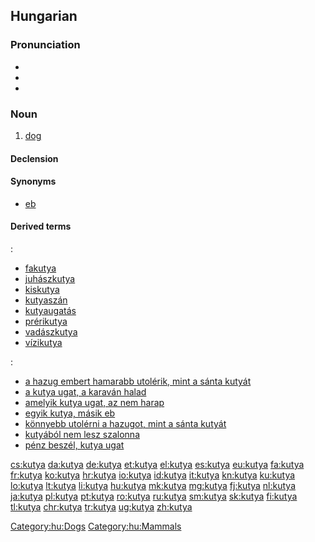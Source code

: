 ==Hungarian==

===Pronunciation===
* {{IPA|/ˈkucɒ/|lang=hu}}
* {{audio|Hu-kutya.ogg|Audio|lang=hu}}
* {{hyphenation|ku|tya|lang=hu}}

===Noun===
{{hu-noun|pl=kutyák}}

# [[dog]]

====Declension====
{{hu-decl-k-back|kuty|á|ul=y}}{{hu-pos-tok|kutyá}}

====Synonyms====
* [[eb]]

====Derived terms====
{{qualifier|Compound words}}:
* [[fakutya]]
* [[juhászkutya]]
* [[kiskutya]]
* [[kutyaszán]]
* [[kutyaugatás]]
* [[prérikutya]]
* [[vadászkutya]]
* [[vízikutya]]
{{qualifier|Expressions}}:
* [[a hazug embert hamarabb utolérik, mint a sánta kutyát]]
* [[a kutya ugat, a karaván halad]]
* [[amelyik kutya ugat, az nem harap]]
* [[egyik kutya, másik eb]]
* [[könnyebb utolérni a hazugot, mint a sánta kutyát]]
* [[kutyából nem lesz szalonna]]
* [[pénz beszél, kutya ugat]]

[[Category:hu:Dogs]]
[[Category:hu:Mammals]]

[[cs:kutya]]
[[da:kutya]]
[[de:kutya]]
[[et:kutya]]
[[el:kutya]]
[[es:kutya]]
[[eu:kutya]]
[[fa:kutya]]
[[fr:kutya]]
[[ko:kutya]]
[[hr:kutya]]
[[io:kutya]]
[[id:kutya]]
[[it:kutya]]
[[kn:kutya]]
[[ku:kutya]]
[[lo:kutya]]
[[lt:kutya]]
[[li:kutya]]
[[hu:kutya]]
[[mk:kutya]]
[[mg:kutya]]
[[fj:kutya]]
[[nl:kutya]]
[[ja:kutya]]
[[pl:kutya]]
[[pt:kutya]]
[[ro:kutya]]
[[ru:kutya]]
[[sm:kutya]]
[[sk:kutya]]
[[fi:kutya]]
[[tl:kutya]]
[[chr:kutya]]
[[tr:kutya]]
[[ug:kutya]]
[[zh:kutya]]